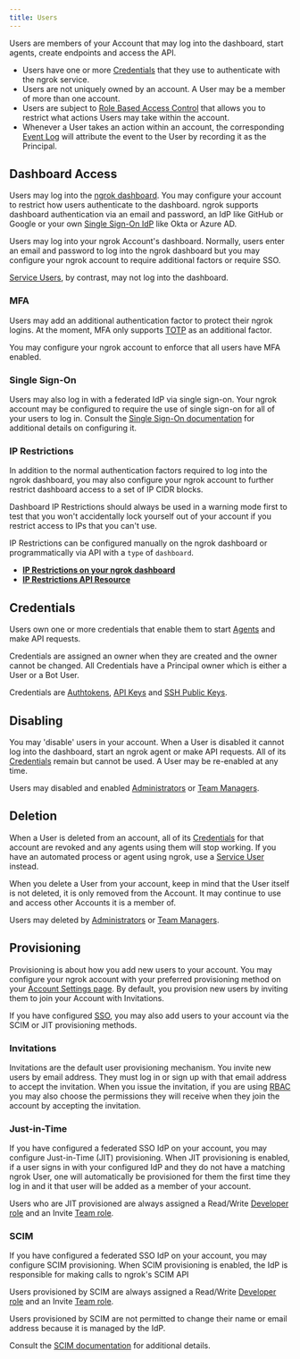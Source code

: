 ```yaml
---
title: Users
---
```



Users are members of your Account that may log into the dashboard, start
agents, create endpoints and access the API.

- Users have one or more [Credentials](#credentials) that they use to
  authenticate with the ngrok service.
- Users are not uniquely owned by an account. A User may be a member of more than
  one account.
- Users are subject to [Role Based Access Control](/iam/rbac) that allows you to
  restrict what actions Users may take within the account.
- Whenever a User takes an action within an account, the corresponding
  [Event Log](/obs/) will attribute the event to the User by recording it as the
  Principal.

## Dashboard Access

Users may log into the [ngrok dashboard](https://dashboard.ngrok.com). You may
configure your account to restrict how users authenticate to the dashboard.
ngrok supports dashboard authentication via an email and password, an IdP like
GitHub or Google or your own [Single Sign-On IdP](/iam/sso) like Okta or Azure
AD.

Users may log into your ngrok Account's dashboard. Normally, users enter an
email and password to log into the ngrok dashboard but you may configure your
ngrok account to require additional factors or require SSO.

[Service Users](/iam/service-users/), by contrast, may not log into the dashboard.

### MFA

Users may add an additional authentication factor to protect their ngrok
logins. At the moment, MFA only supports
[TOTP](https://en.wikipedia.org/wiki/Time-based_one-time_password) as an
additional factor.

You may configure your ngrok account to enforce that all users have MFA
enabled.

### Single Sign-On

Users may also log in with a federated IdP via single sign-on. Your ngrok
account may be configured to require the use of single sign-on for all of your
users to log in. Consult the [Single Sign-On documentation](/iam/sso) for
additional details on configuring it.

### IP Restrictions

In addition to the normal authentication factors required to log into the ngrok
dashboard, you may also configure your ngrok account to further restrict
dashboard access to a set of IP CIDR blocks.

Dashboard IP Restrictions should always be used in a warning mode first to test
that you won't accidentally lock yourself out of your account if you restrict
access to IPs that you can't use.

IP Restrictions can be configured manually on the ngrok dashboard or
programmatically via API with a `type` of `dashboard`.

- **[IP Restrictions on your ngrok dashboard](https://dashboard.ngrok.com/security/ip-restrictions)**
- **[IP Restrictions API Resource](/api-reference/iprestrictions/list/)**

## Credentials

Users own one or more credentials that enable them to start [Agents](/agent/)
and make API requests.

Credentials are assigned an owner when they are created and the owner cannot be
changed. All Credentials have a Principal owner which is either a User or a Bot
User.

Credentials are [Authtokens](/agent/#authtokens), [API
Keys](/api/#authentication) and [SSH Public
Keys](/agent/ssh-reverse-tunnel-agent/#authentication).

## Disabling

You may 'disable' users in your account. When a User is disabled it cannot log
into the dashboard, start an ngrok agent or make API requests. All of its
[Credentials](#credentials) remain but cannot be used. A User may be
re-enabled at any time.

Users may disabled and enabled [Administrators](/iam/rbac/#administrator) or
[Team Managers](/iam/rbac/#team).

## Deletion

When a User is deleted from an account, all of its [Credentials](#credentials)
for that account are revoked and any agents using them will stop working. If
you have an automated process or agent using ngrok, use a [Service
User](/iam/service-users) instead.

When you delete a User from your account, keep in mind that the User
itself is not deleted, it is only removed from the Account. It may continue to use
and access other Accounts it is a member of.

Users may deleted by [Administrators](/iam/rbac/#administrator) or
[Team Managers](/iam/rbac/#team).

## Provisioning

Provisioning is about how you add new users to your account. You may configure
your ngrok account with your preferred provisioning method on your [Account
Settings page](https://dashboard.ngrok.com/settings). By default, you provision
new users by inviting them to join your Account with Invitations.

If you have configured [SSO](#single-sign-on), you may also add users to your
account via the SCIM or JIT provisioning methods.

### Invitations

Invitations are the default user provisioning mechanism. You invite new users
by email address. They must log in or sign up with that email address to accept
the invitation. When you issue the invitation, if you are using
[RBAC](/iam/rbac) you may also choose the permissions they will receive when
they join the account by accepting the invitation.

### Just-in-Time

If you have configured a federated SSO IdP on your account, you may configure
Just-in-Time (JIT) provisioning. When JIT provisioning is enabled, if a user
signs in with your configured IdP and they do not have a matching ngrok User,
one will automatically be provisioned for them the first time they log in and
it that user will be added as a member of your account.

Users who are JIT provisioned are always assigned a Read/Write [Developer
role](/iam/rbac#developer) and an Invite [Team role](/iam/rbac#team).

### SCIM

If you have configured a federated SSO IdP on your account, you may configure
SCIM provisioning. When SCIM provisioning is enabled, the IdP is responsible for
making calls to ngrok's SCIM API

Users provisioned by SCIM are always assigned a Read/Write [Developer
role](/iam/rbac#developer) and an Invite [Team role](/iam/rbac#team).

Users provisioned by SCIM are not permitted to change their name or email
address because it is managed by the IdP.

Consult the [SCIM documentation](/iam/sso/#scim) for additional details.
